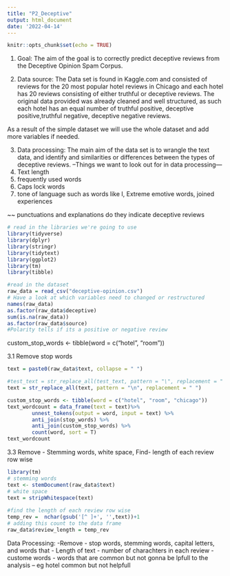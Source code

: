 ```yaml
---
title: "P2_Deceptive"
output: html_document
date: '2022-04-14'
---
```


```r
knitr::opts_chunk$set(echo = TRUE)
```


1. Goal: The aim of the goal is to correctly predict deceptive reviews from the Deceptive Opinion Spam Corpus.  

2. Data source: 
The Data set is found in Kaggle.com and consisted of reviews for the 20 most popular hotel reviews in Chicago and each hotel has 20 reviews consisting of either truthful or deceptive reviews. The original data provided was already cleaned and well structured, as such each hotel has an equal number of truthful positive, deceptive positive,truthful negative, deceptive negative reviews. 

As a result of the simple dataset we will use the whole dataset and add more variables if needed. 

3. Data processing:
The main aim of the data set is to wrangle the text data, and identify and similarities or differences between the types of deceptive reviews. 
--Things we want to look out for in data processing--- 
1. Text length
2. frequently used words 
3. Caps lock words 
4. tone of language such as words like I, Extreme emotive words, joined experiences 

~~ punctuations  and explanations do they indicate deceptive reviews 

```r
# read in the libraries we're going to use
library(tidyverse)
library(dplyr)
library(stringr)
library(tidytext)
library(ggplot2)
library(tm) 
library(tibble)
```



```r
#read in the dataset
raw_data = read_csv("deceptive-opinion.csv")
# Have a look at which variables need to changed or restructured 
names(raw_data)
as.factor(raw_data$deceptive)
sum(is.na(raw_data))
as.factor(raw_data$source)
#Polarity tells if its a positive or negative review 
```
custom_stop_words <- tibble(word = c("hotel", "room"))


3.1 Remove stop words 
```r
text = paste0(raw_data$text, collapse = " ")

#test_text = str_replace_all(test_text, pattern = "\", replacement = " ")
text = str_replace_all(text, pattern = "\n", replacement = " ")

custom_stop_words <- tibble(word = c("hotel", "room", "chicago"))
text_wordcount = data_frame(text = text)%>%  
        unnest_tokens(output = word, input = text) %>% 
        anti_join(stop_words) %>% 
        anti_join(custom_stop_words) %>% 
        count(word, sort = T)
text_wordcount

```


3.3 Remove - Stemming words, white space,
Find- length of each review row wise 
```r
library(tm)
# stemming words 
text <- stemDocument(raw_data$text)
# white space
text = stripWhitespace(text)
 
#find the length of each review row wise 
temp_rev =  nchar(gsub('[^ ]+', '',text))+1
# adding this count to the data frame 
raw_data$review_length = temp_rev
```








Data Processing:
-Remove 
- stop words, stemming words, capital letters, and words that 
- Length of text - number of charachters in each review
- custome words - words that are common but not gonna be lpfull to the analysis -- eg hotel common but not helpfull 




```r





```





